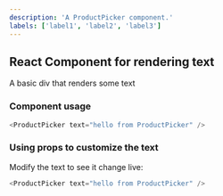 ```yaml
---
description: 'A ProductPicker component.'
labels: ['label1', 'label2', 'label3']
---
```



## React Component for rendering text

A basic div that renders some text

### Component usage
```js
<ProductPicker text="hello from ProductPicker" />
```

### Using props to customize the text

Modify the text to see it change live:
```js live
<ProductPicker text="hello from ProductPicker" />
```
